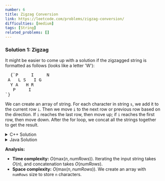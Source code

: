 ```yaml
---
number: 6
title: Zigzag Conversion
link: https://leetcode.com/problems/zigzag-conversion/
difficulties: [medium]
tags: [String]
related_problems: []
---
```


<h3 id="solution_1">Solution 1: Zigzag</h3>

It might be easier to come up with a solution if the zigzagged string is formatted as follows (looks like a letter 'W'):

<pre class="pseudo-code">
  {`P     I     N
 A   L S   I G
  Y A   H R
   P     I
`}
</pre>

We can create an array of string. For each character in string `s`, we add it to the current row `i`. Then we move `i` to the next row or previous row based on the direction. If `i` reaches the last row, then move up; if `i` reaches the first row, then move down. After the for loop, we concat all the strings together to get the result.

<details class="code-details">
    <summary>C++ Solution</summary>

```cpp
class Solution {
public:
    string convert(string s, int numRows) {
        // a special case if numRos == 1
        if (numRows == 1) {
            return s;
        }

        vector<string> zigzag(numRows, "");
        int i = 0;
        int dir = 1;

        for (char c : s) {
            zigzag[i] += c;
            if (i == numRows - 1) {
                dir = -1;
            }
            else if (i == 0) {
                dir = 1;
            }
            i += dir;
        }

        string result = "";
        for (auto row : zigzag) {
            result += row;
        }

        return result;
    }
};
```

</details>

<details class="code-details">
    <summary>Java Solution</summary>

```java
class Solution {
    public String convert(String s, int numRows) {
        if (numRows == 1) {
            return s;
        }

        String[] zigzag = new String[numRows];
        Arrays.fill(zigzag, "");

        int dir = 1, i = 0;

        for (char c : s.toCharArray()) {
            zigzag[i] += c;
            if (i == numRows - 1) {
                dir = -1;
            }
            else if (i == 0) {
                dir = 1;
            }
            i += dir;
        }

        StringBuilder sb = new StringBuilder();

        for (String row : zigzag) {
            sb.append(row);
        }

        return sb.toString();
    }
}
```

</details>

**Analysis:**

- **Time complexity:** $O(\text{max}(n, numRows))$. Iterating the input string takes $O(n)$, and concatenation takes $O(numRows)$.
- **Space complexity:** $O(\text{max}(n, numRows))$. We create an array with `numRows` size to store `n` characters.
